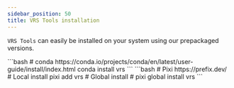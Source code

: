 ```yaml
---
sidebar_position: 50
title: VRS Tools installation
---
```


`VRS Tools` can easily be installed on your system using our prepackaged versions.

<Tabs groupId="package-manager">
<TabItem value="conda" label="Conda">
```bash
# conda https://conda.io/projects/conda/en/latest/user-guide/install/index.html
conda install vrs
```
</TabItem>
<TabItem value="pixi" label="Pixi">
```bash
# Pixi https://prefix.dev/
# Local install
pixi add vrs
# Global install
# pixi global install vrs
```
</TabItem>
</Tabs>
